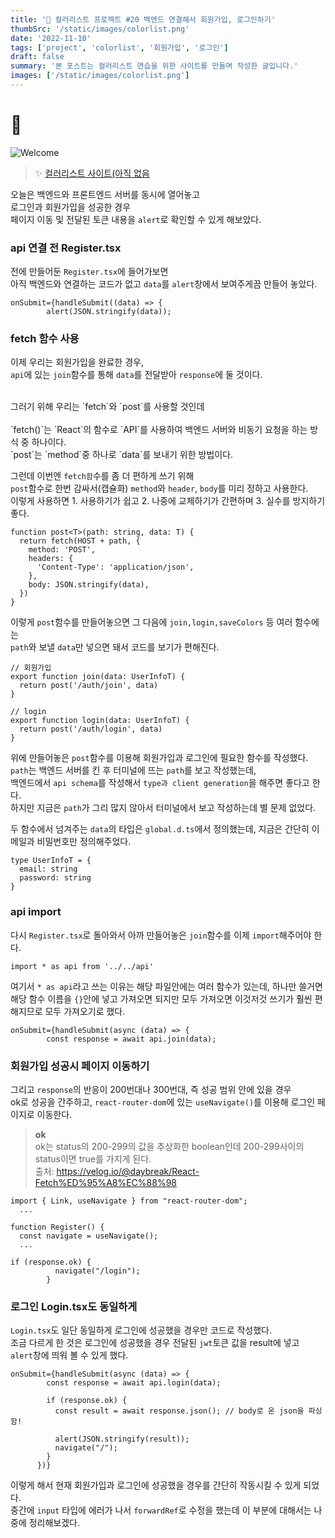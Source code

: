 ```yaml
---
title: '🎉 컬러리스트 프로젝트 #20 백엔드 연결해서 회원가입, 로그인하기'
thumbSrc: '/static/images/colorlist.png'
date: '2022-11-10'
tags: ['project', 'colorlist', '회원가입', '로그인']
draft: false
summary: '본 포스트는 컬러리스트 연습을 위한 사이트를 만들며 작성한 글입니다.'
images: ['/static/images/colorlist.png']
---
```


# 📌

![Welcome](/static/images/colorlist.png)

> ✨ [컬러리스트 사이트(아직 없음](https://www.)

오늘은 백엔드와 프론트엔드 서버를 동시에 열어놓고<br/>
로그인과 회원가입을 성공한 경우<br/>
페이지 이동 및 전달된 토큰 내용을 `alert`로 확인할 수 있게 해보았다.

### api 연결 전 Register.tsx

전에 만들어둔 `Register.tsx`에 들어가보면<br/>
아직 백엔드와 연결하는 코드가 없고 `data`를 `alert`창에서 보여주게끔 만들어 놓았다.

```tsx
onSubmit={handleSubmit((data) => {
        alert(JSON.stringify(data));
```

### fetch 함수 사용

이제 우리는 회원가입을 완료한 경우,<br/>
`api`에 있는 `join`함수를 통해 `data`를 전달받아 `response`에 둘 것이다.<br/>

<br />
그러기 위해 우리는 `fetch`와 `post`를 사용할 것인데
<br />
<br />
`fetch()`는 `React`의 함수로 `API`를 사용하여 백엔드 서버와 비동기 요청을 하는 방식 중 하나이다.
<br />
`post`는 `method`중 하나로 `data`를 보내기 위한 방법이다.

그런데 이번엔 `fetch함`수를 좀 더 편하게 쓰기 위해<br/>
`post`함수로 한번 감싸서(캡슐화) `method`와 `header`, `body`를 미리 정하고 사용한다.<br/>
이렇게 사용하면 1. 사용하기가 쉽고 2. 나중에 교체하기가 간편하며 3. 실수를 방지하기 좋다.

```tsx
function post<T>(path: string, data: T) {
  return fetch(HOST + path, {
    method: 'POST',
    headers: {
      'Content-Type': 'application/json',
    },
    body: JSON.stringify(data),
  })
}
```

이렇게 `post`함수를 만들어놓으면 그 다음에 `join,login,saveColors` 등 여러 함수에는<br/>
`path`와 보낼 `data`만 넣으면 돼서 코드를 보기가 편해진다.

```tsx
// 회원가입
export function join(data: UserInfoT) {
  return post('/auth/join', data)
}

// login
export function login(data: UserInfoT) {
  return post('/auth/login', data)
}
```

위에 만들어놓은 `post`함수를 이용해 회원가입과 로그인에 필요한 함수를 작성했다.<br/>
`path`는 백엔드 서버를 킨 후 터미널에 뜨는 `path`를 보고 작성했는데,<br/>
백엔드에서 `api schema`를 작성해서 `type과 client generation`을 해주면 좋다고 한다.<br/>
하지만 지금은 `path`가 그리 많지 않아서 터미널에서 보고 작성하는데 별 문제 없었다.

두 함수에서 넘겨주는 `data`의 타입은 `global.d.ts`에서 정의했는데,
지금은 간단히 이메일과 비밀번호만 정의해주었다.

```tsx
type UserInfoT = {
  email: string
  password: string
}
```

### api import

다시 `Register.tsx`로 돌아와서
아까 만들어놓은 `join`함수를 이제 `import`해주어야 한다.

```tsx
import * as api from '../../api'
```

여기서 `* as api`라고 쓰는 이유는 해당 파일안에는 여러 함수가 있는데, 하나만 쓸거면 해당 함수 이름을 `{}`안에 넣고 가져오면 되지만 모두 가져오면 이것저것 쓰기가 훨씬 편해지므로 모두 가져오기로 했다.

```tsx
onSubmit={handleSubmit(async (data) => {
        const response = await api.join(data);
```

### 회원가입 성공시 페이지 이동하기

그리고 `response`의 반응이 200번대나 300번대, 즉 성공 범위 안에 있을 경우<br/>
ok로 성공을 간주하고, `react-router-dom`에 있는 `useNavigate()`를 이용해 로그인 페이지로 이동한다.

> **ok**<br>
> ok는 status의 200-299의 값을 추상화한 boolean인데 200-299사이의 status이면 true를 가지게 된다.<br>
> 출처: https://velog.io/@daybreak/React-Fetch%ED%95%A8%EC%88%98

```tsx
import { Link, useNavigate } from "react-router-dom";
  ...

function Register() {
  const navigate = useNavigate();
  ...

if (response.ok) {
          navigate("/login");
        }
```

### 로그인 Login.tsx도 동일하게

`Login.tsx`도 일단 동일하게 로그인에 성공했을 경우만 코드로 작성했다.<br/>
조금 다르게 한 것은 로그인에 성공했을 경우 전달된 `jwt`토큰 값을 result에 넣고<br/>
`alert`창에 띄워 볼 수 있게 했다.

```tsx
onSubmit={handleSubmit(async (data) => {
        const response = await api.login(data);

        if (response.ok) {
          const result = await response.json(); // body로 온 json을 파싱함!

          alert(JSON.stringify(result));
          navigate("/");
        }
      })}
```

이렇게 해서 현재 회원가입과 로그인에 성공했을 경우를 간단히 작동시킬 수 있게 되었다.<br/>
중간에 `input` 타입에 에러가 나서 `forwardRef`로 수정을 했는데 이 부분에 대해서는 나중에 정리해보겠다.
